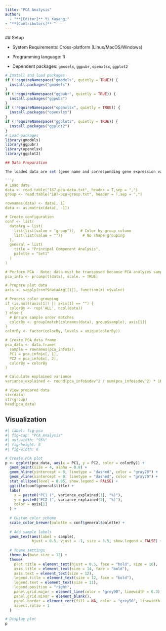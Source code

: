 ---
title: "PCA Analysis"
author:
  - "**[Editor]** Yi Xuyang;"
- "**[Contributors]** "
---
  
  ## Setup
  
  -   System Requirements: Cross-platform (Linux/MacOS/Windows)

-   Programming language: R

-   Dependent packages: `gmodels`, `ggpubr`, `openxlsx`, `ggplot2`

```{r packages setup, message=FALSE, warning=FALSE, output=FALSE}
# Install and load packages
if (!requireNamespace("gmodels", quietly = TRUE)) {
  install.packages("gmodels")
}
if (!requireNamespace("ggpubr", quietly = TRUE)) {
  install.packages("ggpubr")
}
if (!requireNamespace("openxlsx", quietly = TRUE)) {
  install.packages("openxlsx")
}
if (!requireNamespace("ggplot2", quietly = TRUE)) {
  install.packages("ggplot2")
}
# Load packages
library(gmodels)
library(ggpubr)
library(openxlsx)
library(ggplot2)

## Data Preparation

The loaded data are set (gene name and corresponding gene expression value) and sample information (sample name and grouping).

```{r load data, message=FALSE, warning=FALSE}
# Load data
data <- read.table("187-pca-data.txt", header = T,sep = ",")
group <- read.table("187-pca-group.txt", header = T,sep = ",")

rownames(data) <- data[, 1]
data <- as.matrix(data[, -1])

# Create configuration
conf <- list(
  dataArg = list(
    list(list(value = "group")),  # Color by group column
    list(list(value = ""))         # No shape grouping
  ),
  general = list(
    title = "Principal Component Analysis",
    palette = "Set1"
  )
)

# Perform PCA - Note: data must be transposed because PCA analyzes samples (columns)
pca_info <- prcomp(t(data), scale. = TRUE)

# Prepare plot data
axis <- sapply(conf$dataArg[[1]], function(x) x$value)

# Process color grouping
if (is.null(axis[1]) || axis[1] == "") {
  colorBy <- rep('ALL', ncol(data))
} else {
  # Ensure sample order matches
  colorBy <- group[match(colnames(data), group$sample), axis[1]]
}
colorBy <- factor(colorBy, levels = unique(colorBy))

# Create PCA data frame
pca_data <- data.frame(
  sample = rownames(pca_info$x),
  PC1 = pca_info$x[, 1],
  PC2 = pca_info$x[, 2],
  colorBy = colorBy
)

# Calculate explained variance
variance_explained <- round(pca_info$sdev^2 / sum(pca_info$sdev^2) * 100, 1)

# View prepared data
str(data)
str(group)
head(pca_data)
```

## Visualization

```{r fig-1interval-bar-chart}
#| label: fig-pca
#| fig-cap: "PCA Analysis"
#| out.width: "95%"
#| fig-height: 6
#| fig-width: 8

# Create PCA plot
p <- ggplot(pca_data, aes(x = PC1, y = PC2, color = colorBy)) +
  geom_point(size = 4, alpha = 0.8) +
  geom_hline(yintercept = 0, linetype = "dashed", color = "gray70") +
  geom_vline(xintercept = 0, linetype = "dashed", color = "gray70") +
  stat_ellipse(level = 0.95, show.legend = FALSE) +
  ggtitle(conf$general$title) +
  labs(
    x = paste0("PC1 (", variance_explained[1], "%)"),
    y = paste0("PC2 (", variance_explained[2], "%)"),
    color = axis[1]
  ) +
  
  # Custom color scheme
  scale_color_brewer(palette = conf$general$palette) +
  
  # Add sample labels
  geom_text(aes(label = sample), 
            hjust = 0.5, vjust = -1, size = 3.5, show.legend = FALSE) +
  
  # Theme settings
  theme_bw(base_size = 12) +
  theme(
    plot.title = element_text(hjust = 0.5, face = "bold", size = 16),
    axis.title = element_text(size = 14, face = "bold"),
    axis.text = element_text(size = 12),
    legend.title = element_text(size = 12, face = "bold"),
    legend.text = element_text(size = 11),
    legend.position = "right",
    panel.grid.major = element_line(color = "grey90", linewidth = 0.3),
    panel.grid.minor = element_blank(),
    panel.border = element_rect(fill = NA, color = "grey50", linewidth = 0.5),
    aspect.ratio = 1
  )

# Display plot
p
```